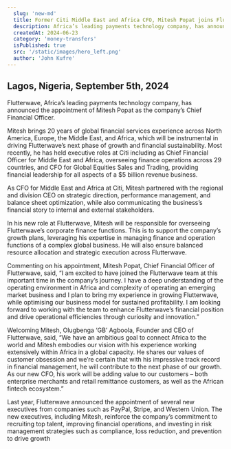 ```yaml
---
  slug: 'new-md'
  title: Former Citi Middle East and Africa CFO, Mitesh Popat joins Flutterwave as Chief Financial Officer
  description: Africa’s leading payments technology company, has announced the appointment of Mitesh Popat as the company’s Chief Financial Officer.
  createdAt: 2024-06-23
  category: 'money-transfers'
  isPublished: true
  src: '/static/images/hero_left.png'
  author: 'John Kufre'
---
```


## Lagos, Nigeria, September 5th, 2024 

Flutterwave, Africa’s leading payments technology company, has announced the appointment of Mitesh Popat as the company’s Chief Financial Officer. 

Mitesh brings 20 years of global financial services experience across North America, Europe, the Middle East, and Africa, which will be instrumental in driving Flutterwave’s next phase of growth and financial sustainability. Most recently, he has held executive roles at Citi including as Chief Financial Officer for Middle East and Africa, overseeing finance operations across 29 countries, and CFO for Global Equities Sales and Trading, providing financial leadership for all aspects of a $5 billion revenue business.

As CFO for Middle East and Africa at Citi, Mitesh partnered with the regional and division CEO on strategic direction, performance management, and balance sheet optimization, while also communicating the business’s financial story to internal and external stakeholders. 

In his new role at Flutterwave, Mitesh will be responsible for overseeing Flutterwave’s corporate finance functions. This is to support the company’s growth plans, leveraging his expertise in managing finance and operation functions of a complex global business. He will also ensure balanced resource allocation and strategic execution across Flutterwave. 

Commenting on his appointment, Mitesh Popat, Chief Financial Officer of Flutterwave, said, “I am excited to have joined the Flutterwave team at this important time in the company’s journey. I have a deep understanding of the operating environment in Africa and complexity of operating an emerging market business and I plan to bring my experience in growing Flutterwave, while optimising our business model for sustained profitability. I am looking forward to working with the team to enhance Flutterwave’s financial position and drive operational efficiencies through curiosity and innovation.”

Welcoming Mitesh, Olugbenga ‘GB’ Agboola, Founder and CEO of Flutterwave, said, “We have an ambitious goal to connect Africa to the world and Mitesh embodies our vision with his experience working extensively within Africa in a global capacity. He shares our values of customer obsession and we’re certain that with his impressive track record in financial management, he will contribute to the next phase of our growth. As our new CFO,  his work will be adding value to our customers – both enterprise merchants and retail remittance customers, as well as the African fintech ecosystem.”

Last year, Flutterwave announced the appointment of several new executives from companies such as PayPal, Stripe, and Western Union. The new executives, including Mitesh, reinforce the company’s commitment to recruiting top talent, improving financial operations, and investing in risk management strategies such as compliance, loss reduction, and prevention to drive growth

